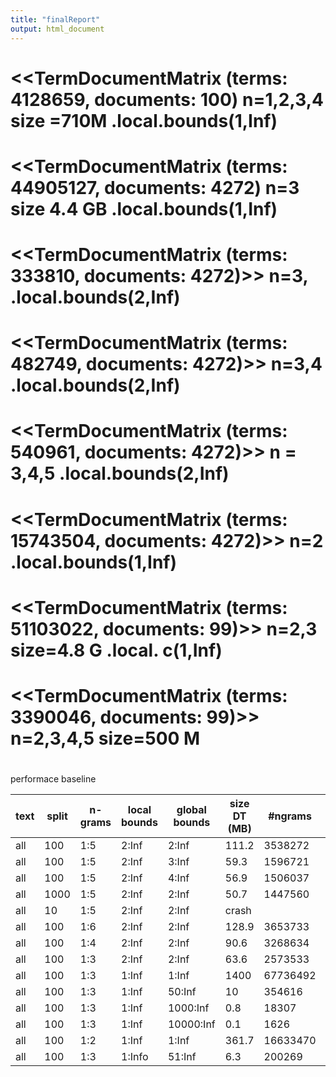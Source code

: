 ```yaml
---
title: "finalReport"
output: html_document
---
```


# <<TermDocumentMatrix (terms: 4128659, documents: 100)  n=1,2,3,4   size =710M .local.bounds(1,Inf)  #
# <<TermDocumentMatrix (terms: 44905127, documents: 4272) n=3 size 4.4 GB .local.bounds(1,Inf) 
# <<TermDocumentMatrix (terms: 333810, documents: 4272)>> n=3, .local.bounds(2,Inf)  
# <<TermDocumentMatrix (terms: 482749, documents: 4272)>> n=3,4 .local.bounds(2,Inf)  
# <<TermDocumentMatrix (terms: 540961, documents: 4272)>>  n = 3,4,5 .local.bounds(2,Inf) 
# <<TermDocumentMatrix (terms: 15743504, documents: 4272)>> n=2   .local.bounds(1,Inf) 
# <<TermDocumentMatrix (terms: 51103022, documents: 99)>>   n=2,3 size=4.8 G .local. c(1,Inf) 
# <<TermDocumentMatrix (terms: 3390046, documents: 99)>>  n=2,3,4,5 size=500 M


#
performace baseline


  
text  | split | n-grams | local bounds | global bounds | size DT (MB) | #ngrams  | accuracy (1000) | accuracy(62213) | time for a prediction (ms)
----- | ----- | ------- | ------------ | ------------- | ------------ | -------- | --------------- | --------------- | ------------------------
all   |  100  | 1:5     |  2:Inf       |   2:Inf       |  111.2       | 3538272  |  15.3223        |   13.9988       |  56.33453
all   |  100  | 1:5     |  2:Inf       |   3:Inf       |  59.3        | 1596721  |  15.8833        |                 |  57.31927  
all   |  100  | 1:5     |  2:Inf       |   4:Inf       |  56.9        | 1506037  |  15.7914        |                 |  57.18853  
all   | 1000  | 1:5     |  2:Inf       |   2:Inf       |  50.7        | 1447560  |  14.8900        |                 |  47.41283
all   |   10  | 1:5     |  2:Inf       |   2:Inf       |  crash       |          |                 |                 |  
all   |  100  | 1:6     |  2:Inf       |   2:Inf       |  128.9       | 3653733  |  15.1476        |                 |  56.33453
all   |  100  | 1:4     |  2:Inf       |   2:Inf       |  90.6        | 3268634  |  15.2395        |                 |  
all   |  100  | 1:3     |  2:Inf       |   2:Inf       |  63.6        | 2573533  |  15.0648        |                 |  
all   |  100  | 1:3     |  1:Inf       |   1:Inf       |  1400        |67736492  |  16.0901        |                 |  
all   |  100  | 1:3     |  1:Inf       |   50:Inf      |  10          |  354616  |  15.8006        |                 |  25.434488
all   |  100  | 1:3     |  1:Inf       |   1000:Inf    |  0.8         |  18307   |  12.710         |                 |  25.434488
all   |  100  | 1:3     |  1:Inf       |   10000:Inf   |  0.1         |  1626    |                 |                 |  14.1254
all   |  100  | 1:2     |  1:Inf       |   1:Inf       |  361.7       |16633470  |  14.5038        |                 |   245.7395
all   |  100  | 1:3     |  1:Info      |   51:Inf      |  6.3         | 200269   |   14.945                          |  19.465  

